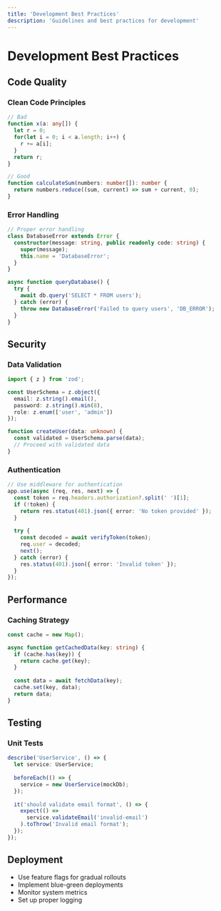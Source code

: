 ```yaml
---
title: 'Development Best Practices'
description: 'Guidelines and best practices for development'
---
```


# Development Best Practices

## Code Quality

### Clean Code Principles

```typescript
// Bad
function x(a: any[]) {
  let r = 0;
  for(let i = 0; i < a.length; i++) {
    r += a[i];
  }
  return r;
}

// Good
function calculateSum(numbers: number[]): number {
  return numbers.reduce((sum, current) => sum + current, 0);
}
```

### Error Handling

```typescript
// Proper error handling
class DatabaseError extends Error {
  constructor(message: string, public readonly code: string) {
    super(message);
    this.name = 'DatabaseError';
  }
}

async function queryDatabase() {
  try {
    await db.query('SELECT * FROM users');
  } catch (error) {
    throw new DatabaseError('Failed to query users', 'DB_ERROR');
  }
}
```

## Security

### Data Validation

```typescript
import { z } from 'zod';

const UserSchema = z.object({
  email: z.string().email(),
  password: z.string().min(8),
  role: z.enum(['user', 'admin'])
});

function createUser(data: unknown) {
  const validated = UserSchema.parse(data);
  // Proceed with validated data
}
```

### Authentication

```typescript
// Use middleware for authentication
app.use(async (req, res, next) => {
  const token = req.headers.authorization?.split(' ')[1];
  if (!token) {
    return res.status(401).json({ error: 'No token provided' });
  }
  
  try {
    const decoded = await verifyToken(token);
    req.user = decoded;
    next();
  } catch (error) {
    res.status(401).json({ error: 'Invalid token' });
  }
});
```

## Performance

### Caching Strategy

```typescript
const cache = new Map();

async function getCachedData(key: string) {
  if (cache.has(key)) {
    return cache.get(key);
  }
  
  const data = await fetchData(key);
  cache.set(key, data);
  return data;
}
```

## Testing

### Unit Tests

```typescript
describe('UserService', () => {
  let service: UserService;
  
  beforeEach(() => {
    service = new UserService(mockDb);
  });
  
  it('should validate email format', () => {
    expect(() => 
      service.validateEmail('invalid-email')
    ).toThrow('Invalid email format');
  });
});
```

## Deployment

- Use feature flags for gradual rollouts
- Implement blue-green deployments
- Monitor system metrics
- Set up proper logging 